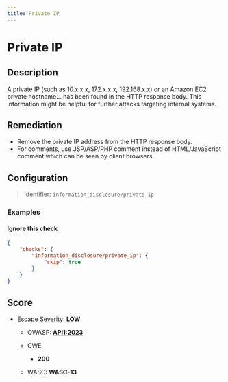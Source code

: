 ```yaml
---
title: Private IP
---
```


# Private IP

## Description

A private IP (such as 10.x.x.x, 172.x.x.x, 192.168.x.x) or an Amazon EC2 private hostname... has been found in the HTTP response body.
This information might be helpful for further attacks targeting internal systems.


## Remediation

* Remove the private IP address from the HTTP response body.
* For comments, use JSP/ASP/PHP comment instead of HTML/JavaScript comment which can be seen by client browsers.



## Configuration

> Identifier: `information_disclosure/private_ip`



### Examples



#### Ignore this check

```json
{
    "checks": {
        "information_disclosure/private_ip": {
            "skip": true
        }
    }
}
```




## Score

- Escape Severity: **<span className="low-severity">LOW</span>**
  - OWASP: **[API1:2023](https://github.com/OWASP/API-Security/blob/master/editions/2023/en/0xa1-broken-object-level-authorization.md)**
  
  - CWE
    - **200**
  - WASC: **WASC-13**
  
  






